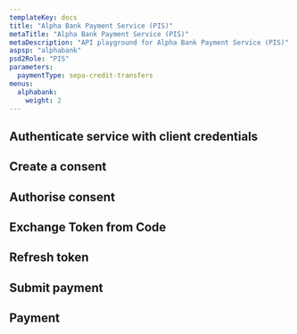 ```yaml
---
templateKey: docs
title: "Alpha Bank Payment Service (PIS)"
metaTitle: "Alpha Bank Payment Service (PIS)"
metaDescription: "API playground for Alpha Bank Payment Service (PIS)"
aspsp: "alphabank"
psd2Role: "PIS"
parameters:
  paymentType: sepa-credit-transfers
menus:
  alphabank: 
    weight: 2
---
```









  <step>

  ## Authenticate service with client credentials

  <CreateClientCredentialsToken/>
  </step>
  <step>

  ## Create a consent

  <StepInitiateOpenBankingPayment/>
  </step>
<step>

  ## Authorise consent

  <AuthoriseStep/>
</step>
<step>

  ## Exchange Token from Code

  <CreateToken/>
</step>
<step>

  ## Refresh token

  <RefreshToken/>
  </step>
  <step>

  ## Submit payment

  <StepSubmitOpenBankingPayment/>
  </step>
  <step>

  ## Payment

  <StepPayment/>
  </step>


